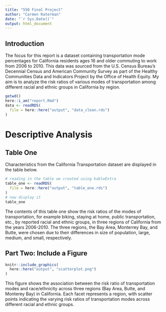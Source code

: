 ```yaml
---
title: "550 Final Project"
author: "Carmen Raterman"
date: "`r Sys.Date()`"
output: html_document
---
```


## Introduction

The focus for this report is a dataset containing transportation mode percentages for California residents ages 16 and older commuting to work from 2006 to 2010. This data was sourced from the U.S. Census Bureau's Decennial Census and American Community Survey as part of the Healthy Communities Data and Indicators Project by the Office of Health Equity. My aim is to analyze the risk ratios of various modes of transportation among different racial and ethnic groups in California by region.

```r
getwd()
here::i_am("report.Rmd")
data <- readRDS(
  file = here::here("output", "data_clean.rds")
)

```

# Descriptive Analysis

## Table One

Characteristics from the California Transportation dataset are displayed in the table below.

```r
# reading in the table we created using kableExtra
table_one <- readRDS(
  file = here::here("output", "table_one.rds")
)
# now display it
table_one
```

The contents of this table one show the risk ratios of the modes of transportation, for example biking, staying at home, public transportation, etc., by reported racial and ethnic groups, in three regions of California from the years 2006-2010. The three regions, the Bay Area, Monterrey Bay, and Butte, were chosen due to their differences in size of population, large, medium, and small, respectively.


## Part Two: Include a Figure

```r

knitr::include_graphics(
  here::here("output", "scatterplot.png")
)
```

This figure shows the association between the risk ratio of transportation modes and race/ethnicity across three regions (Bay Area, Butte, and Monterey Bay) in California. Each facet represents a region, with scatter points indicating the varying risk ratios of transportation modes across different racial and ethnic groups.





